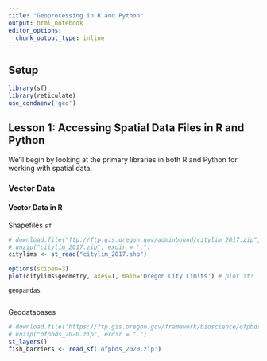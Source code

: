 ```yaml
---
title: "Geoprocessing in R and Python"
output: html_notebook
editor_options: 
  chunk_output_type: inline
---
```

## Setup
```r
library(sf)
library(reticulate)
use_condaenv('geo')
```

## Lesson 1: Accessing Spatial Data Files in R and Python
We'll begin by looking at the primary libraries in both R and Python for working with spatial data.

### Vector Data

#### Vector Data in R
Shapefiles
`sf`
```r
# download.file("ftp://ftp.gis.oregon.gov/adminbound/citylim_2017.zip","citylim_2017.zip")
# unzip("citylim_2017.zip", exdir = ".")
citylims <- st_read("citylim_2017.shp")
```

```r
options(scipen=3)
plot(citylims$geometry, axes=T, main='Oregon City Limits') # plot it!
```
`geopandas`
```python

```


Geodatabases
```r
# download.file('https://ftp.gis.oregon.gov/framework/bioscience/ofpbds_2020.zip','ofpbds_2020.zip')
# unzip("ofpbds_2020.zip", exdir = ".")
st_layers()
fish_barriers <- read_sf('ofpbds_2020.zip')
```



